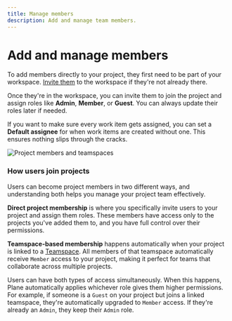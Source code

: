 ```yaml
---
title: Manage members
description: Add and manage team members.
---
```


# Add and manage members

To add members directly to your project, they first need to be part of your workspace. [Invite them](/core-concepts/workspaces/members#add-member) to the workspace if they're not already there.

Once they're in the workspace, you can invite them to join the project and assign roles like **Admin**, **Member**, or **Guest**. You can always update their roles later if needed.

If you want to make sure every work item gets assigned, you can set a **Default assignee** for when work items are created without one. This ensures nothing slips through the cracks.

![Project members and teamspaces](https://media.docs.plane.so/projects/project-members-teamspaces.webp#center)

### How users join projects

Users can become project members in two different ways, and understanding both helps you manage your project team effectively.

**Direct project membership** is where you specifically invite users to your project and assign them roles. These members have access only to the projects you've added them to, and you have full control over their permissions.

**Teamspace-based membership** happens automatically when your project is linked to a [Teamspace](/core-concepts/workspaces/teamspaces). All members of that teamspace automatically receive `Member` access to your project, making it perfect for teams that collaborate across multiple projects.

Users can have both types of access simultaneously. When this happens, Plane automatically applies whichever role gives them higher permissions. For example, if someone is a `Guest` on your project but joins a linked teamspace, they're automatically upgraded to `Member` access. If they're already an `Admin`, they keep their `Admin` role.